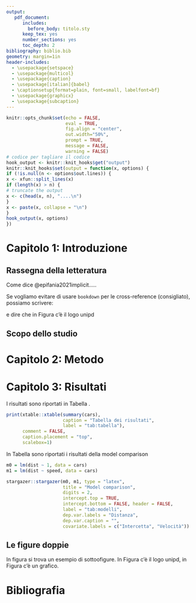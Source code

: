```yaml
---
output: 
   pdf_document:
      includes:
        before_body: titolo.sty
      keep_tex: yes
      number_sections: yes
      toc_depth: 2
bibliography: biblio.bib
geometry: margin=1in
header-includes:
  - \usepackage{setspace} 
  - \usepackage{multicol}
  - \usepackage{caption}
  - \usepackage[italian]{babel}
  - \captionsetup{format=plain, font=small, labelfont=bf}
  - \usepackage{graphicx} 
  - \usepackage{subcaption}
---
```



\doublespacing

```r
knitr::opts_chunk$set(echo = FALSE, 
                      eval = TRUE, 
                      fig.align = "center", 
                      out.width="50%", 
                      prompt = TRUE,
                      message = FALSE, 
                      warning = FALSE)
# codice per tagliare il codice
hook_output <- knitr::knit_hooks$get("output")
knitr::knit_hooks$set(output = function(x, options) {
if (!is.null(n <- options$out.lines)) {
x <- xfun::split_lines(x)
if (length(x) > n) {
# truncate the output
x <- c(head(x, n), "....\n")
} 
x <- paste(x, collapse = "\n")
} 
hook_output(x, options)
})
```

# Capitolo 1: Introduzione

## Rassegna della letteratura

Come dice @epifania2021implicit.....

Se vogliamo evitare di usare `bookdown` per le cross-reference (consigliato), possiamo scrivere: 

\begin{figure}
\centering
\caption{Il logo unipd.}
\label{fig:logo}
```r
knitr::include_graphics("unipd.png")
```
\end{figure}

e dire che in Figura \ref{fig:logo} c'è il logo unipd

## Scopo dello studio

# Capitolo 2: Metodo

# Capitolo 3: Risultati

I risultati sono riportati in Tabella \ref{tab:tabella}.

```r
print(xtable::xtable(summary(cars), 
                     caption = "Tabella dei risultati", 
                     label = "tab:tabella"), 
      comment = FALSE, 
      caption.placement = "top", 
      scalebox=1)
```



In Tabella \ref{tab:modelli} sono riportati i risultati della model comparison

```r
m0 = lm(dist ~ 1, data = cars)
m1 = lm(dist ~ speed, data = cars)

stargazer::stargazer(m0, m1, type = "latex", 
                     title = "Model comparison", 
                     digits = 2, 
                     intercept.top = TRUE,
                     intercept.bottom = FALSE, header = FALSE, 
                     label = "tab:modelli", 
                     dep.var.labels = "Distanza", 
                     dep.var.caption = "", 
                     covariate.labels = c("Intercetta", "Velocità"))
```


## Le figure doppie

In figura \ref{fig:doppia} si trova un esempio di sottoofigure. In Figura \ref{sub:unipd1} c'è il logo unipd, in Figura \ref{sub:grafico} c'è un grafico.

\begin{figure}
\centering
\begin{subfigure}{0.3\textwidth}
```r
knitr::include_graphics("unipd.png")
```
\caption{Di nuovo unipd.}
\label{sub:unipd1}
\end{subfigure}
\begin{subfigure}{0.3\textwidth}
```r
plot(cars)
``` 
\caption{Un grafico.}
\label{sub:grafico}
\end{subfigure}
\caption{Una figura doppia}
\label{fig:doppia}
\end{figure}

\newpage

# Bibliografia

